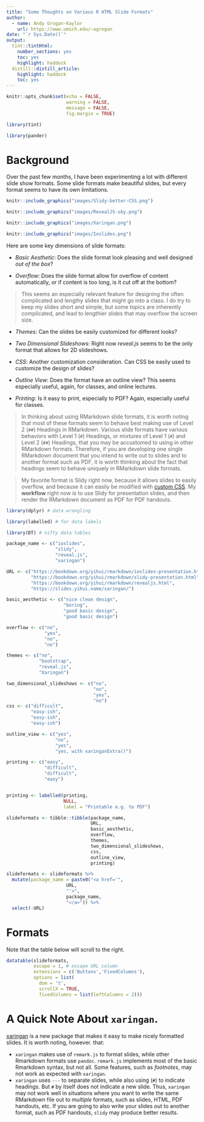 ```yaml
---
title: "Some Thoughts on Various R HTML Slide Formats"
author:
  - name: Andy Grogan-Kaylor 
    url: https://www.umich.edu/~agrogan
date: "`r Sys.Date()`"
output:
  tint::tintHtml:
    number_sections: yes
    toc: yes
    highlight: haddock
  distill::distill_article:
    highlight: haddock
    toc: yes
---
```


```r

knitr::opts_chunk$set(echo = FALSE, 
                      warning = FALSE,
                      message = FALSE,
                      fig.margin = TRUE)

library(tint)

library(pander)

```

# Background

Over the past few months, I have been experimenting a lot with different slide show formats. Some slide formats make beautiful slides, but every format seems to have its own limitations.

```r

knitr::include_graphics("images/Slidy-better-CSS.png")

```

```r

knitr::include_graphics("images/RevealJS-sky.png")

```

```r

knitr::include_graphics("images/Xaringan.png")

```

```r

knitr::include_graphics("images/Ioslides.png")

```

Here are some key dimensions of slide formats:

* *Basic Aesthetic*: Does the slide format look pleasing and well designed *out of the box*?

* *Overflow*: Does the slide format allow for overflow of content automatically, or if content is too long, is it cut off at the bottom? 

> This seems an especially relevant feature for designing the often complicated and lengthy slides that might go into a class. I do try to keep my slides short and simple, but some topics are inherently complicated, and lead to lengthier slides that may overflow the screen size.

* *Themes*: Can the slides be easily customized for different looks?

* *Two Dimensional Slideshows*: Right now *reveal.js* seems to be the only format that allows for 2D slideshows.

* *CSS*: Another customization consideration. Can CSS be easily used to customize the design of slides?

* *Outline View*: Does the format have an outline view? This seems especially useful, again, for classes, and online lectures.

* *Printing*: Is it easy to print, especially to PDF? Again, especially useful for classes.

> In thinking about using RMarkdown slide formats, it is worth noting that most of these formats seem to behave best making use of Level 2 (`##`) Headings in RMarkdown. Various slide formats have various behaviors with Level 1 (`#`) Headings, or mixtures of Level 1 (`#`) and Level 2 (`##`) Headings, that you may be accustomed to using in other RMarkdown formats. Therefore, if you are developing one single RMarkdown document that you intend to write out to slides and to another format such as PDF, it is worth thinking about the fact that headings seem to behave uniquely in RMarkdown slide formats.

> My favorite format is Slidy right now, because it allows slides to easily overflow, and because it can easily be modified with [custom CSS](https://agrogan1.github.io/R/YAML-test/slidy.css). My **workflow** right now is to use Slidy for presentation slides, and then render the RMarkdown document as PDF for PDF handouts.

```r

library(dplyr) # data wrangling

library(labelled) # for data labels

library(DT) # nifty data tables

```


```r

package_name <- c("ioslides",
                  "slidy",
                  "reveal.js",
                  "xaringan")

URL <- c("https://bookdown.org/yihui/rmarkdown/ioslides-presentation.html",
         "https://bookdown.org/yihui/rmarkdown/slidy-presentation.html",
         "https://bookdown.org/yihui/rmarkdown/revealjs.html",
         "https://slides.yihui.name/xaringan/")

basic_aesthetic <- c("nice clean design",
                     "boring",
                     "good basic design",
                     "good basic design")

overflow <- c("no",
              "yes",
              "no",
              "no")

themes <- c("no",
            "bootstrap",
            "reveal.js",
            "Xaringan")

two_dimensional_slideshows <- c("no",
                                "no",
                                "yes",
                                "no")
css <- c("difficult",
         "easy-ish",
         "easy-ish",
         "easy-ish")

outline_view <- c("yes",
                  "no",
                  "yes",
                  "yes, with xaringanExtra()")

printing <- c("easy",
              "difficult",
              "difficult",
              "easy")


printing <- labelled(printing, 
                     NULL, 
                     label = "Printable e.g. to PDF")

slideformats <- tibble::tibble(package_name,
                               URL,
                               basic_aesthetic, 
                               overflow,
                               themes, 
                               two_dimensional_slideshows,
                               css,
                               outline_view, 
                               printing)

slideformats <- slideformats %>% 
  mutate(package_name = paste0("<a href='", 
                      URL,
                      "'>",
                      package_name, 
                      "</a>")) %>% 
  select(-URL)


```

# Formats

Note that the table below will scroll to the right.

```r

datatable(slideformats,
          escape = 1, # escape URL column
          extensions = c('Buttons','FixedColumns'),
          options = list(
            dom = 't',
            scrollX = TRUE,
            fixedColumns = list(leftColumns = 2)))


```

# A Quick Note About `xaringan`.

[xaringan](https://slides.yihui.name/xaringan/) is a new package that makes it easy to make nicely formatted slides. It is worth noting, however. that: 

* `xaringan` makes use of `remark.js` to format slides, while other Rmarkdown formats use `pandoc`. `remark.js` implements most of the basic Rmarkdown syntax, but not all. Some features, such as *footnotes*, may not work as expected with `xaringan`.
* `xaringan` uses `---` to separate slides, while also using (`#`) to indicate headings. But `#` by itself does not indicate a new slide. Thus, `xaringan` may not work well in situations where you want to write the same RMarkdown file out to *multiple* formats, such as slides, HTML, PDF handouts, etc.  If you are going to also write your slides out to another format, such as PDF handouts, `slidy` may produce better results.







